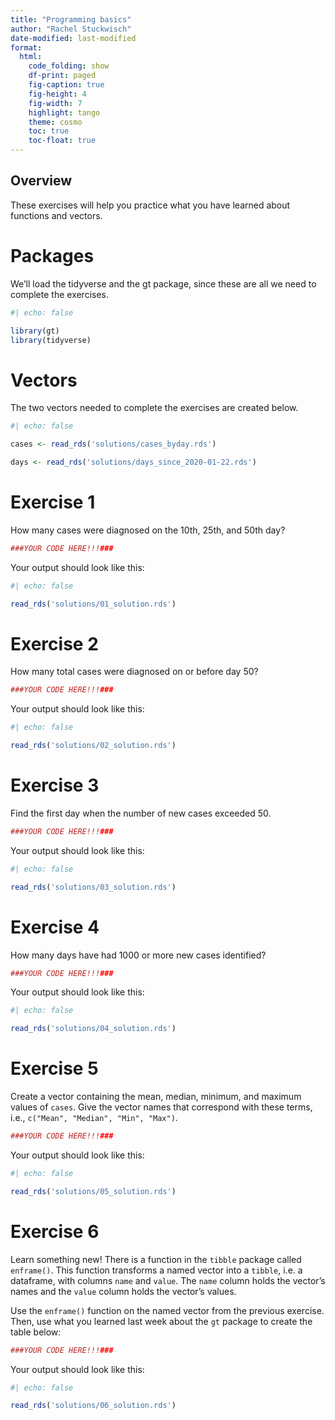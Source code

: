 ```yaml
---
title: "Programming basics"
author: "Rachel Stuckwisch"
date-modified: last-modified
format:
  html:
    code_folding: show
    df-print: paged
    fig-caption: true
    fig-height: 4
    fig-width: 7
    highlight: tango
    theme: cosmo
    toc: true
    toc-float: true
---
```


## Overview

These exercises will help you practice what you have learned about functions and vectors.

# Packages

We'll load the tidyverse and the gt package, since these are all we need to complete the exercises.

```r
#| echo: false

library(gt)
library(tidyverse)

```

# Vectors

The two vectors needed to complete the exercises are created below.

```r
#| echo: false

cases <- read_rds('solutions/cases_byday.rds')

days <- read_rds('solutions/days_since_2020-01-22.rds')

```

# Exercise 1

How many cases were diagnosed on the 10th, 25th, and 50th day?

```r

###YOUR CODE HERE!!!###

```

Your output should look like this:

```r
#| echo: false

read_rds('solutions/01_solution.rds')

```

# Exercise 2

How many total cases were diagnosed on or before day 50?

```r

###YOUR CODE HERE!!!###

```

Your output should look like this:

```r
#| echo: false

read_rds('solutions/02_solution.rds')

```

# Exercise 3

Find the first day when the number of new cases exceeded 50.

```r

###YOUR CODE HERE!!!###

```

Your output should look like this:

```r
#| echo: false

read_rds('solutions/03_solution.rds')

```

# Exercise 4

How many days have had 1000 or more new cases identified?

```r

###YOUR CODE HERE!!!###

```

Your output should look like this:

```r
#| echo: false

read_rds('solutions/04_solution.rds')

```

# Exercise 5

Create a vector containing the mean, median, minimum, and maximum values of `cases`. Give the vector names that correspond with these terms, i.e., `c("Mean", "Median", "Min", "Max")`.

```r

###YOUR CODE HERE!!!###

```

Your output should look like this:

```r
#| echo: false

read_rds('solutions/05_solution.rds')

```

# Exercise 6

Learn something new! There is a function in the `tibble` package called `enframe()`. This function transforms a named vector into a `tibble`, i.e. a dataframe, with columns `name` and `value`. The `name` column holds the vector's names and the `value` column holds the vector's values.

Use the `enframe()` function on the named vector from the previous exercise. Then, use what you learned last week about the `gt` package to create the table below:

```r

###YOUR CODE HERE!!!###

```

Your output should look like this:

```r
#| echo: false

read_rds('solutions/06_solution.rds')

```
